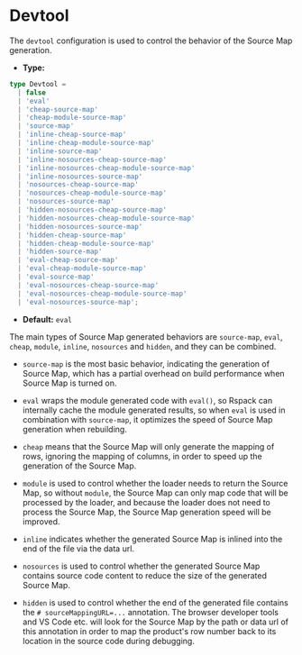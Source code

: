 
<WebpackLicense from="https://webpack.js.org/configuration/devtool/" />

# Devtool

The `devtool` configuration is used to control the behavior of the Source Map generation.

- **Type:**

```ts
type Devtool =
  | false
  | 'eval'
  | 'cheap-source-map'
  | 'cheap-module-source-map'
  | 'source-map'
  | 'inline-cheap-source-map'
  | 'inline-cheap-module-source-map'
  | 'inline-source-map'
  | 'inline-nosources-cheap-source-map'
  | 'inline-nosources-cheap-module-source-map'
  | 'inline-nosources-source-map'
  | 'nosources-cheap-source-map'
  | 'nosources-cheap-module-source-map'
  | 'nosources-source-map'
  | 'hidden-nosources-cheap-source-map'
  | 'hidden-nosources-cheap-module-source-map'
  | 'hidden-nosources-source-map'
  | 'hidden-cheap-source-map'
  | 'hidden-cheap-module-source-map'
  | 'hidden-source-map'
  | 'eval-cheap-source-map'
  | 'eval-cheap-module-source-map'
  | 'eval-source-map'
  | 'eval-nosources-cheap-source-map'
  | 'eval-nosources-cheap-module-source-map'
  | 'eval-nosources-source-map';
```

- **Default:** `eval`

The main types of Source Map generated behaviors are `source-map`, `eval`, `cheap`, `module`, `inline`, `nosources` and `hidden`, and they can be combined.

- `source-map` is the most basic behavior, indicating the generation of Source Map, which has a partial overhead on build performance when Source Map is turned on.

- `eval` wraps the module generated code with `eval()`, so Rspack can internally cache the module generated results, so when `eval` is used in combination with `source-map`, it optimizes the speed of Source Map generation when rebuilding.

- `cheap` means that the Source Map will only generate the mapping of rows, ignoring the mapping of columns, in order to speed up the generation of the Source Map.

- `module` is used to control whether the loader needs to return the Source Map, so without `module`, the Source Map can only map code that will be processed by the loader, and because the loader does not need to process the Source Map, the Source Map generation speed will be improved.

- `inline` indicates whether the generated Source Map is inlined into the end of the file via the data url.

- `nosources` is used to control whether the generated Source Map contains source code content to reduce the size of the generated Source Map.

- `hidden` is used to control whether the end of the generated file contains the `# sourceMappingURL=...` annotation. The browser developer tools and VS Code etc. will look for the Source Map by the path or data url of this annotation in order to map the product's row number back to its location in the source code during debugging.
